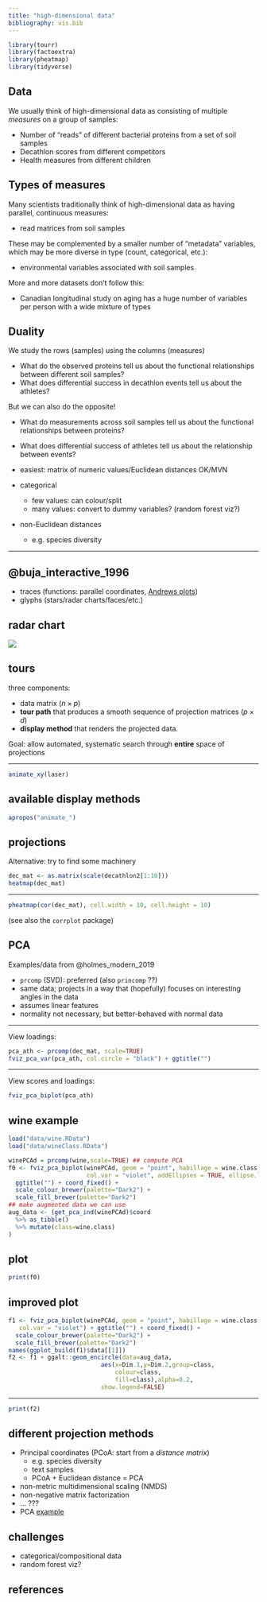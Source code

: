 ```yaml
---
title: "high-dimensional data"
bibliography: vis.bib
---
```


```r
library(tourr)
library(factoextra)
library(pheatmap)
library(tidyverse)
```

## Data

We usually think of high-dimensional data as consisting of multiple _measures_ on a group of samples:

* Number of "reads" of different bacterial proteins from a set of soil samples
* Decathlon scores from different competitors
* Health measures from different children

## Types of measures

Many scientists traditionally think of high-dimensional data as having parallel, continuous measures:

* read matrices from soil samples

These may be complemented by a smaller number of “metadata” variables, which may be more diverse in type (count, categorical, etc.):

* environmental variables associated with soil samples

More and more datasets don't follow this:

* Canadian longitudinal study on aging has a huge number of variables per person with a wide mixture of types

## Duality

We study the rows (samples) using the columns (measures)

* What do the observed proteins tell us about the functional relationships between different soil samples?
* What does differential success in decathlon events tell us about the athletes?

But we can also do the opposite!

* What do measurements across soil samples tell us about the functional relationships between proteins?
* What does differential success of athletes tell us about the relationship between events?

- easiest: matrix of numeric values/Euclidean distances OK/MVN
- categorical
    - few values: can colour/split
	- many values: convert to dummy variables? (random forest viz?)
- non-Euclidean distances
    - e.g. species diversity

----------------------------------------------------------------------


## @buja_interactive_1996

- traces (functions: parallel coordinates, [Andrews plots](https://en.wikipedia.org/wiki/Andrews_plot))
- glyphs (stars/radar charts/faces/etc.)

## radar chart

![](pix/531px-Star_Plot_of_16_cars.jpg)


## tours

three components:

- data matrix ($n \times p$)
- **tour path** that produces a smooth sequence of projection matrices ($p \times d$)
- **display method** that renders the projected data.

Goal: allow automated, systematic search through **entire** space of projections

---

```r
animate_xy(laser)
```

## available display methods

```r
apropos("animate_")
```

## projections

Alternative: try to find some machinery 

```r
dec_mat <- as.matrix(scale(decathlon2[1:10]))
heatmap(dec_mat)
```

---

```r
pheatmap(cor(dec_mat), cell.width = 10, cell.height = 10)
```

(see also the `corrplot` package)

## PCA

Examples/data from @holmes_modern_2019

- `prcomp` (SVD): preferred (also `princomp` ??)
- same data; projects in a way that (hopefully) focuses on interesting angles in the data
- assumes linear features
- normality not necessary, but better-behaved with normal data

---

View loadings:

```r
pca_ath <- prcomp(dec_mat, scale=TRUE)
fviz_pca_var(pca_ath, col.circle = "black") + ggtitle("")
```

--- 

View scores and loadings:

```r
fviz_pca_biplot(pca_ath)
```

## wine example

```r
load("data/wine.RData")
load("data/wineClass.RData")

winePCAd = prcomp(wine,scale=TRUE) ## compute PCA
f0 <- fviz_pca_biplot(winePCAd, geom = "point", habillage = wine.class,
                      col.var = "violet", addEllipses = TRUE, ellipse.level = 0.69) +
  ggtitle("") + coord_fixed() +
  scale_colour_brewer(palette="Dark2") +
  scale_fill_brewer(palette="Dark2")
## make augmented data we can use
aug_data <- (get_pca_ind(winePCAd)$coord
  %>% as_tibble()
  %>% mutate(class=wine.class)
)
```

## plot

```r
print(f0)
```

## improved plot

```r
f1 <- fviz_pca_biplot(winePCAd, geom = "point", habillage = wine.class,
   col.var = "violet") + ggtitle("") + coord_fixed() +
  scale_colour_brewer(palette="Dark2") +
  scale_fill_brewer(palette="Dark2")
names(ggplot_build(f1)$data[[1]])
f2 <- f1 + ggalt::geom_encircle(data=aug_data,
                          aes(x=Dim.1,y=Dim.2,group=class,
                              colour=class,
                              fill=class),alpha=0.2,
                          show.legend=FALSE)

```

--- 

```r
print(f2)
```

## different projection methods

- Principal coordinates (PCoA: start from a *distance matrix*)
    - e.g. species diversity
	- text samples
    - PCoA + Euclidean distance = PCA
- non-metric multidimensional scaling (NMDS)
- non-negative matrix factorization 
- ... ???
- PCA [example](http://www.sthda.com/english/articles/31-principal-component-methods-in-r-practical-guide/118-principal-component-analysis-in-r-prcomp-vs-princomp/)

## challenges

- categorical/compositional data
- random forest viz?

## references
